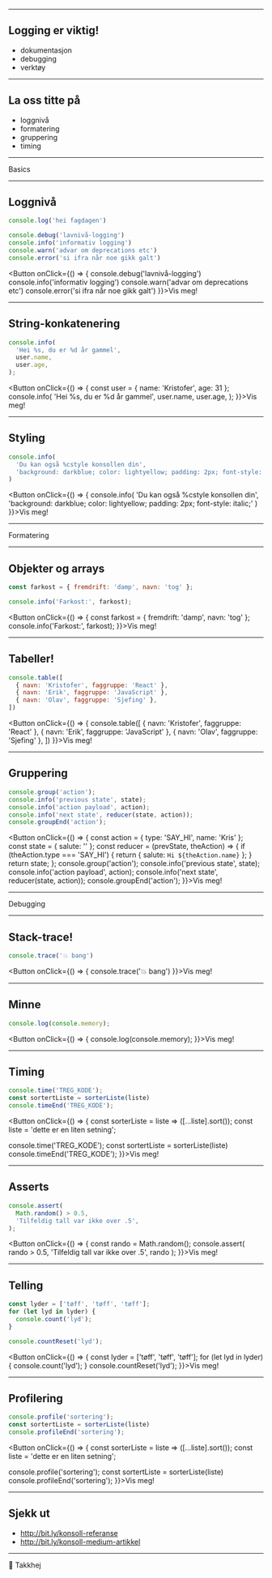 

<Head>
  <title>Ta kontrollen over konsollen</title>
</Head>

<FullPageVideoBackground src="./bekk-bg-loop.mp4">
  <CoverSlide
    where="Bekk Fagdag"
    date="19. oktober"
    title="Ta kontrollen over konsollen"
    presentedBy="Kristofer Selbekk"
  />
</FullPageVideoBackground>

---

## Logging er viktig!

- dokumentasjon
- debugging
- verktøy

---

## La oss titte på
- loggnivå
- formatering
- gruppering
- timing

---

<StandaloneHeading>
  Basics
</StandaloneHeading>

---

## Loggnivå
```js
console.log('hei fagdagen')

console.debug('lavnivå-logging')
console.info('informativ logging')
console.warn('advar om deprecations etc')
console.error('si ifra når noe gikk galt')
```

<Button onClick={() => {
  console.debug('lavnivå-logging')
  console.info('informativ logging')
  console.warn('advar om deprecations etc')
  console.error('si ifra når noe gikk galt')
}}>Vis meg!</Button>

---

## String-konkatenering
```js
console.info(
  'Hei %s, du er %d år gammel', 
  user.name, 
  user.age,
);
```

<Button onClick={() => {
  const user = { name: 'Kristofer', age: 31 };
  console.info(
    'Hei %s, du er %d år gammel', 
    user.name, 
    user.age,
  );
}}>Vis meg!</Button>

---

## Styling
```js
console.info(
  'Du kan også %cstyle konsollen din', 
  'background: darkblue; color: lightyellow; padding: 2px; font-style: italic;'
)
```

<Button onClick={() => {
  console.info(
  'Du kan også %cstyle konsollen din', 
  'background: darkblue; color: lightyellow; padding: 2px; font-style: italic;'
)
}}>Vis meg!</Button>

---

<StandaloneHeading>
  Formatering
</StandaloneHeading>

---

## Objekter og arrays
```js
const farkost = { fremdrift: 'damp', navn: 'tog' };

console.info('Farkost:', farkost);
```

<Button onClick={() => {
  const farkost = { fremdrift: 'damp', navn: 'tog' };
  console.info('Farkost:', farkost);
}}>Vis meg!</Button>

---

## Tabeller!
```js
console.table([
  { navn: 'Kristofer', faggruppe: 'React' },
  { navn: 'Erik', faggruppe: 'JavaScript' },
  { navn: 'Olav', faggruppe: 'Sjefing' },
])
```

<Button onClick={() => {
  console.table([
    { navn: 'Kristofer', faggruppe: 'React' },
    { navn: 'Erik', faggruppe: 'JavaScript' },
    { navn: 'Olav', faggruppe: 'Sjefing' },
  ])
}}>Vis meg!</Button>

---

## Gruppering
```js
console.group('action');
console.info('previous state', state);
console.info('action payload', action);
console.info('next state', reducer(state, action));
console.groupEnd('action');
```

<Button onClick={() => {
  const action = { type: 'SAY_HI', name: 'Kris' };
  const state = { salute: '' };
  const reducer = (prevState, theAction) => {
    if (theAction.type === 'SAY_HI') {
      return { salute: `Hi ${theAction.name}` };
    }
    return state;
  };
  console.group('action');
  console.info('previous state', state);
  console.info('action payload', action);
  console.info('next state', reducer(state, action));
  console.groupEnd('action');
}}>Vis meg!</Button>

---

<StandaloneHeading>
  Debugging
</StandaloneHeading>

---


## Stack-trace!
```js
console.trace('💥 bang')
```

<Button onClick={() => {
  console.trace('💥 bang')
}}>Vis meg!</Button>

---

## Minne
```js
console.log(console.memory);
```

<Button onClick={() => {
  console.log(console.memory);
}}>Vis meg!</Button>

---

## Timing
```js
console.time('TREG_KODE');
const sortertListe = sorterListe(liste)
console.timeEnd('TREG_KODE');
```

<Button onClick={() => {
  const sorterListe = liste => ([...liste].sort());
  const liste = 'dette er en liten setning';
  
  console.time('TREG_KODE');
  const sortertListe = sorterListe(liste)
  console.timeEnd('TREG_KODE');
}}>Vis meg!</Button>

---

## Asserts
```js
console.assert(
  Math.random() > 0.5, 
  'Tilfeldig tall var ikke over .5', 
);
```

<Button onClick={() => {
  const rando = Math.random();
  console.assert(
    rando > 0.5, 
    'Tilfeldig tall var ikke over .5', 
    rando
  );
}}>Vis meg!</Button>

---

## Telling
```js
const lyder = ['tøff', 'tøff', 'tøff'];
for (let lyd in lyder) {
  console.count('lyd');
}

console.countReset('lyd');
```

<Button onClick={() => {
  const lyder = ['tøff', 'tøff', 'tøff'];
  for (let lyd in lyder) {
    console.count('lyd');
  }
  console.countReset('lyd');
}}>Vis meg!</Button>

---

## Profilering

```js
console.profile('sortering');
const sortertListe = sorterListe(liste)
console.profileEnd('sortering');
```

<Button onClick={() => {
  const sorterListe = liste => ([...liste].sort());
  const liste = 'dette er en liten setning';
  
  console.profile('sortering');
  const sortertListe = sorterListe(liste)
  console.profileEnd('sortering');
}}>Vis meg!</Button>


---

## Sjekk ut

- http://bit.ly/konsoll-referanse
- http://bit.ly/konsoll-medium-artikkel

---
<StandaloneHeading>
  👋 Takkhej
</StandaloneHeading>
